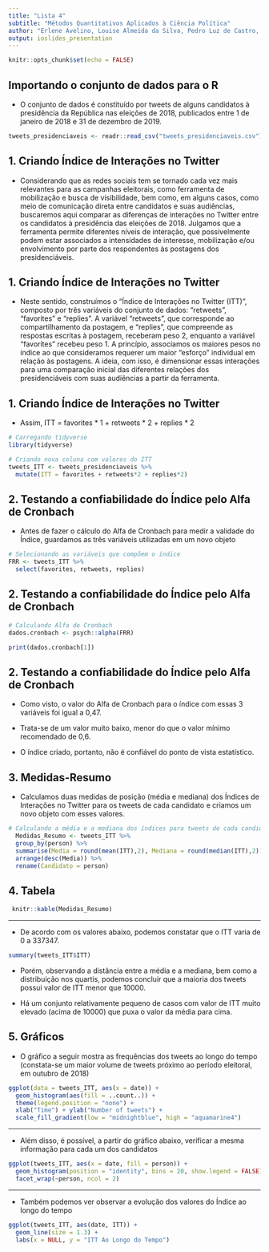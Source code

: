 ```yaml
---
title: "Lista 4"
subtitle: "Métodos Quantitativos Aplicados à Ciência Política"
author: "Erlene Avelino, Louise Almeida da Silva, Pedro Luz de Castro, Renan Almeida"  
output: ioslides_presentation
---
```


```r
knitr::opts_chunk$set(echo = FALSE)
```

## Importando o conjunto de dados para o R

- O conjunto de dados é constituído por tweets de alguns candidatos à presidência da República nas eleições de 2018, publicados entre 1 de janeiro de 2018 e 31 de dezembro de 2019.

```r
tweets_presidenciaveis <- readr::read_csv("tweets_presidenciaveis.csv")
```

## 1. Criando Índice de Interações no Twitter

- Considerando que as redes sociais tem se tornado cada vez mais relevantes para as campanhas eleitorais, como ferramenta de mobilização e busca de visibilidade, bem como, em alguns casos, como meio de comunicação direta entre candidatos e suas audiências, buscaremos aqui comparar as diferenças de interações no Twitter entre os candidatos à presidência das eleições de 2018. Julgamos que a ferramenta permite diferentes níveis de interação, que possivelmente podem estar associados a intensidades de interesse, mobilização e/ou envolvimento por parte dos respondentes às postagens dos presidenciáveis.

## 1. Criando Índice de Interações no Twitter

- Neste sentido, construímos o “Índice de Interações no Twitter (ITT)”, composto por três variáveis do conjunto de dados: "retweets", "favorites" e "replies". A variável “retweets”, que corresponde ao compartilhamento da postagem, e “replies”, que compreende as respostas escritas à postagem, receberam peso 2, enquanto a variável “favorites” recebeu peso 1. A princípio, associamos os maiores pesos no índice ao que consideramos requerer um maior "esforço" individual em relação às postagens. A ideia, com isso, é dimensionar essas interações para uma comparação inicial das diferentes relações dos presidenciáveis com suas audiências a partir da ferramenta.

## 1. Criando Índice de Interações no Twitter

- Assim, ITT = favorites * 1 + retweets * 2 + replies * 2

```r
# Carregando tidyverse
library(tidyverse)

# Criando nova coluna com valores do ITT
tweets_ITT <- tweets_presidenciaveis %>%
  mutate(ITT = favorites + retweets*2 + replies*2) 
```

## 2. Testando a confiabilidade do Índice pelo Alfa de Cronbach

- Antes de fazer o cálculo do Alfa de Cronbach para medir a validade do Índice, guardamos as três variáveis utilizadas em um novo objeto
```r
# Selecionando as variáveis que compõem o índice
FRR <- tweets_ITT %>%
  select(favorites, retweets, replies)

```

## 2. Testando a confiabilidade do Índice pelo Alfa de Cronbach

```r
# Calculando Alfa de Cronbach 
dados.cronbach <- psych::alpha(FRR)
```

```r
print(dados.cronbach[1])
```

## 2. Testando a confiabilidade do Índice pelo Alfa de Cronbach

- Como visto, o valor do Alfa de Cronbach para o índice com essas 3 variáveis foi igual a 0,47.

- Trata-se de um valor muito baixo, menor do que o valor mínimo recomendado de 0,6.

- O índice criado, portanto, não é confiável do ponto de vista estatístico.


## 3. Medidas-Resumo

- Calculamos duas medidas de posição (média e mediana) dos Índices de Interações no Twitter para os tweets de cada candidato e criamos um novo objeto com esses valores.

```r
# Calculando a média e a mediana dos índices para tweets de cada candidato
  Medidas_Resumo <- tweets_ITT %>% 
  group_by(person) %>% 
  summarise(Media = round(mean(ITT),2), Mediana = round(median(ITT),2)) %>%
  arrange(desc(Media)) %>%
  rename(Candidato = person)
```


## 4. Tabela

```r
 knitr::kable(Medidas_Resumo)
```

----

- De acordo com os valores abaixo, podemos constatar que o ITT varia de 0 a 337347.

```r
summary(tweets_ITT$ITT)
```

- Porém, observando a distância entre a média e a mediana, bem como a distribuição nos quartis, podemos concluir que a maioria dos tweets possui valor de ITT menor que 10000.

- Há um conjunto relativamente pequeno de casos com valor de ITT muito elevado (acima de 10000) que puxa o valor da média para cima.

## 5. Gráficos

- O gráfico a seguir mostra as frequências dos tweets ao longo do tempo (constata-se um maior volume de tweets próximo ao período eleitoral, em outubro de 2018)

```r
ggplot(data = tweets_ITT, aes(x = date)) +
  geom_histogram(aes(fill = ..count..)) +
  theme(legend.position = "none") +
  xlab("Time") + ylab("Number of tweets") + 
  scale_fill_gradient(low = "midnightblue", high = "aquamarine4")
```

----

- Além disso, é possível, a partir do gráfico abaixo, verificar a mesma informação para cada um dos candidatos  

```r
ggplot(tweets_ITT, aes(x = date, fill = person)) +
  geom_histogram(position = "identity", bins = 20, show.legend = FALSE) +
  facet_wrap(~person, ncol = 2)
```

----

- Também podemos ver observar a evolução dos valores do Índice ao longo do tempo

```r
ggplot(tweets_ITT, aes(date, ITT)) +
  geom_line(size = 1.3) +
  labs(x = NULL, y = "ITT Ao Longo do Tempo")
```

